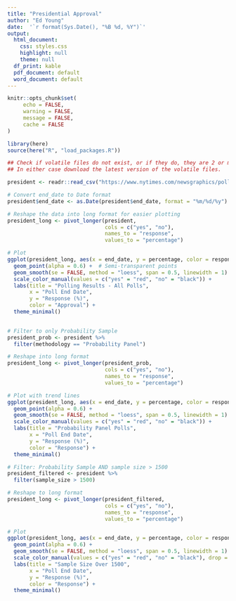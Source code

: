 ```yaml
---
title: "Presidential Approval"
author: "Ed Young"
date:  '`r format(Sys.Date(), "%B %d, %Y")`'
output:
  html_document:
    css: styles.css
    highlight: null
    theme: null
  df_print: kable
  pdf_document: default
  word_document: default
---
```


```r
knitr::opts_chunk$set(
     echo = FALSE,
     warning = FALSE,
     message = FALSE,
     cache = FALSE
)

library(here)
source(here("R", "load_packages.R"))

## Check if volatile files do not exist, or if they do, they are 2 or more days old
## In either case download the latest version of the volatile files.

president <- readr::read_csv("https://www.nytimes.com/newsgraphics/polls/approval/president.csv")

```

```r
# Convert end_date to Date format
president$end_date <- as.Date(president$end_date, format = "%m/%d/%y")

# Reshape the data into long format for easier plotting
president_long <- pivot_longer(president, 
                               cols = c("yes", "no"), 
                               names_to = "response", 
                               values_to = "percentage")

# Plot
ggplot(president_long, aes(x = end_date, y = percentage, color = response)) +
  geom_point(alpha = 0.6) +  # Semi-transparent points
  geom_smooth(se = FALSE, method = "loess", span = 0.5, linewidth = 1) +  # Trend lines
  scale_color_manual(values = c("yes" = "red", "no" = "black")) +
  labs(title = "Polling Results - All Polls",
       x = "Poll End Date",
       y = "Response (%)",
       color = "Approval") +
  theme_minimal()
  
```

```r
# Filter to only Probability Sample
president_prob <- president %>%
  filter(methodology == "Probability Panel")

# Reshape into long format
president_long <- pivot_longer(president_prob, 
                               cols = c("yes", "no"), 
                               names_to = "response", 
                               values_to = "percentage")

# Plot with trend lines
ggplot(president_long, aes(x = end_date, y = percentage, color = response)) +
  geom_point(alpha = 0.6) +
  geom_smooth(se = FALSE, method = "loess", span = 0.5, linewidth = 1) +
  scale_color_manual(values = c("yes" = "red", "no" = "black")) +
  labs(title = "Probability Panel Polls",
       x = "Poll End Date",
       y = "Response (%)",
       color = "Response") +
  theme_minimal()

```

```r
# Filter: Probability Sample AND sample size > 1500
president_filtered <- president %>%
  filter(sample_size > 1500)

# Reshape to long format
president_long <- pivot_longer(president_filtered, 
                               cols = c("yes", "no"), 
                               names_to = "response", 
                               values_to = "percentage")

# Plot
ggplot(president_long, aes(x = end_date, y = percentage, color = response)) +
  geom_point(alpha = 0.6) +
  geom_smooth(se = FALSE, method = "loess", span = 0.5, linewidth = 1) +
  scale_color_manual(values = c("yes" = "red", "no" = "black"), drop = FALSE) +
  labs(title = "Sample Size Over 1500",
       x = "Poll End Date",
       y = "Response (%)",
       color = "Response") +
  theme_minimal()
```